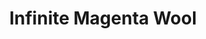 ---
title: "Infinite Magenta Wool"
images:
  color: "MUfCHtba5zu7UKia5XfOC2wXIL30kZBvz4gMRTOldixcq8FW"
  item: "MUfCHtba5zu7thdhbQLicVWN4v8IK3qAfSDEXm1Q6jpkhzLM"
type: "magic/infinite"
crate: "wool"
unmodifiable: true
winChance: 6
---